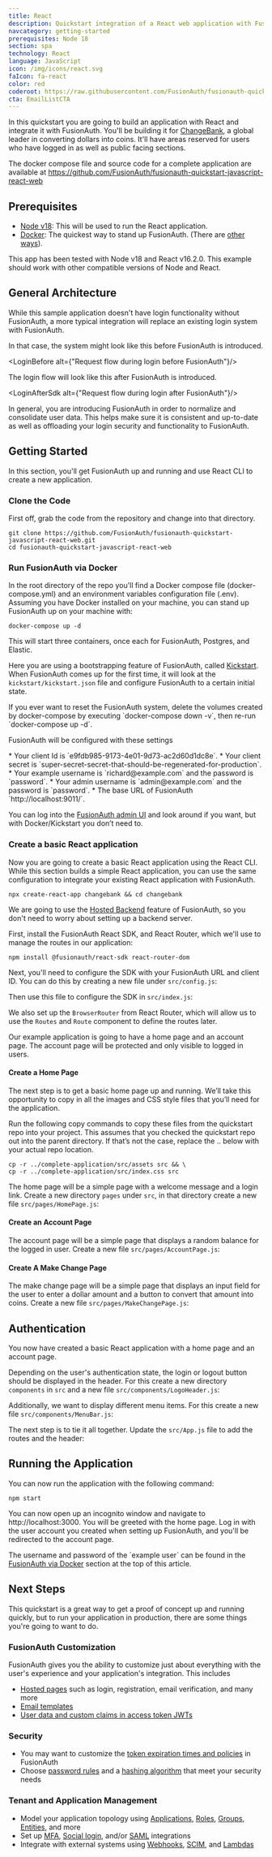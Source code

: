 ```yaml
---
title: React
description: Quickstart integration of a React web application with FusionAuth
navcategory: getting-started
prerequisites: Node 18
section: spa
technology: React
language: JavaScript
icon: /img/icons/react.svg
faIcon: fa-react
color: red
coderoot: https://raw.githubusercontent.com/FusionAuth/fusionauth-quickstart-javascript-react-web/main
cta: EmailListCTA
---
```



In this quickstart you are going to build an application with React and integrate it with FusionAuth.
You'll be building it for [ChangeBank](https://www.youtube.com/watch?v=pkH-kD73QUM), a global leader in converting dollars into coins.
It'll have areas reserved for users who have logged in as well as public facing sections.

The docker compose file and source code for a complete application are available at
https://github.com/FusionAuth/fusionauth-quickstart-javascript-react-web

## Prerequisites
* [Node v18](https://nodejs.org/en): This will be used to run the React application.
* [Docker](https://www.docker.com): The quickest way to stand up FusionAuth. (There are [other ways](/docs/v1/tech/installation-guide/)).

This app has been tested with Node v18 and React v16.2.0. This example should work with other compatible versions of Node and React.

## General Architecture

While this sample application doesn't have login functionality without FusionAuth, a more typical integration will replace an existing login system with FusionAuth.

In that case, the system might look like this before FusionAuth is introduced.

<LoginBefore alt={"Request flow during login before FusionAuth"}/>

The login flow will look like this after FusionAuth is introduced.

<LoginAfterSdk alt={"Request flow during login after FusionAuth"}/>

In general, you are introducing FusionAuth in order to normalize and consolidate user data. This helps make sure it is consistent and up-to-date as well as offloading your login security and functionality to FusionAuth.

## Getting Started

In this section, you'll get FusionAuth up and running and use React CLI to create a new application.

### Clone the Code
First off, grab the code from the repository and change into that directory.

```shell
git clone https://github.com/FusionAuth/fusionauth-quickstart-javascript-react-web.git
cd fusionauth-quickstart-javascript-react-web
```

### Run FusionAuth via Docker
In the root directory of the repo you'll find a Docker compose file (docker-compose.yml) and an environment
variables configuration file (.env). Assuming you have Docker installed on your machine, you can stand up
FusionAuth up on your machine with:

```shell
docker-compose up -d
```

This will start three containers, once each for FusionAuth, Postgres, and Elastic.

Here you are using a bootstrapping feature of FusionAuth, called [Kickstart](/docs/v1/tech/installation-guide/kickstart).
When FusionAuth comes up for the first time, it will look at the `kickstart/kickstart.json` file and
configure FusionAuth to a certain initial state.

<Aside type="note">
    If you ever want to reset the FusionAuth system, delete the volumes created by docker-compose by
    executing `docker-compose down -v`, then re-run `docker-compose up -d`.
</Aside>

<p id="fusionauthconfig">FusionAuth will be configured with these settings</p>
* Your client Id is `e9fdb985-9173-4e01-9d73-ac2d60d1dc8e`.
* Your client secret is `super-secret-secret-that-should-be-regenerated-for-production`.
* Your example username is `richard@example.com` and the password is `password`.
* Your admin username is `admin@example.com` and the password is `password`.
* The base URL of FusionAuth `http://localhost:9011/`.

You can log into the [FusionAuth admin UI](http://localhost:9011/admin) and look around if you want, but with Docker/Kickstart you don’t need to.

### Create a basic React application

Now you are going to create a basic React application using the React CLI. While this section builds a simple React application, you can use the same configuration to integrate your existing React application with FusionAuth.

```shell
npx create-react-app changebank && cd changebank
```

We are going to use the [Hosted Backend](/docs/v1/tech/apis/hosted-backend) feature of FusionAuth, so you don't need to worry about setting up a backend server.

First, install the FusionAuth React SDK, and React Router, which we'll use to manage the routes in our application:

```shell
npm install @fusionauth/react-sdk react-router-dom
```

Next, you'll need to configure the SDK with your FusionAuth URL and client ID. You can do this by creating a new file under `src/config.js`:

<RemoteCode url="https://raw.githubusercontent.com/sonderformat-llc/fusionauth-quickstart-javascript-react-web/main/complete-application/src/config.js"
            lang="javascript"/>

Then use this file to configure the SDK in `src/index.js`:

<RemoteCode url="https://raw.githubusercontent.com/sonderformat-llc/fusionauth-quickstart-javascript-react-web/main/complete-application/src/index.js"
            lang="jsx"/>

We also set up the `BrowserRouter` from React Router, which will allow us to use the `Routes` and `Route` component to define the routes later.

Our example application is going to have a home page and an account page. The account page will be protected and only visible to logged in users.

#### Create a Home Page

The next step is to get a basic home page up and running. We’ll take this opportunity to copy in all the images and CSS style files that you’ll need for the application.

Run the following copy commands to copy these files from the quickstart repo into your project. This assumes that you checked the quickstart repo out into the parent directory. If that’s not the case, replace the .. below with your actual repo location.

```shell
cp -r ../complete-application/src/assets src && \
cp -r ../complete-application/src/index.css src
```

The home page will be a simple page with a welcome message and a login link. Create a new directory `pages` under `src`, in that directory create a new file `src/pages/HomePage.js`:

<RemoteCode url="https://raw.githubusercontent.com/sonderformat-llc/fusionauth-quickstart-javascript-react-web/main/complete-application/src/pages/HomePage.js"
            lang="jsx"/>

#### Create an Account Page

The account page will be a simple page that displays a random balance for the logged in user. Create a new file `src/pages/AccountPage.js`:

<RemoteCode url="https://raw.githubusercontent.com/sonderformat-llc/fusionauth-quickstart-javascript-react-web/main/complete-application/src/pages/AccountPage.js"
            lang="jsx"/>

#### Create A Make Change Page

The make change page will be a simple page that displays an input field for the user to enter a dollar amount and a button to convert that amount into coins. Create a new file `src/pages/MakeChangePage.js`:

<RemoteCode url="https://raw.githubusercontent.com/sonderformat-llc/fusionauth-quickstart-javascript-react-web/main/complete-application/src/pages/MakeChangePage.js"
            lang="jsx"/>

## Authentication

You now have created a basic React application with a home page and an account page.

Depending on the user's authentication state, the login or logout button should be displayed in the header. For this create a new directory `components` in `src` and a new file `src/components/LogoHeader.js`:

<RemoteCode url="https://raw.githubusercontent.com/sonderformat-llc/fusionauth-quickstart-javascript-react-web/main/complete-application/src/components/LogoHeader.js"
            lang="jsx"/>

Additionally, we want to display different menu items. For this create a new file `src/components/MenuBar.js`:

<RemoteCode url="https://raw.githubusercontent.com/sonderformat-llc/fusionauth-quickstart-javascript-react-web/main/complete-application/src/components/MenuBar.js"
            lang="jsx"/>

The next step is to tie it all together. Update the `src/App.js` file to add the routes and the header:

<RemoteCode url="https://raw.githubusercontent.com/sonderformat-llc/fusionauth-quickstart-javascript-react-web/main/complete-application/src/App.js"
            lang="jsx"/>

## Running the Application

You can now run the application with the following command:

```shell
npm start
```

You can now open up an incognito window and navigate to http://localhost:3000. You will be greeted with the home page. Log in with the user account you created when setting up FusionAuth, and you'll be redirected to the account page.

<Aside type="note">
    The username and password of the `example user` can be found in the <a href="#fusionauthconfig">FusionAuth via Docker</a> section at the top of this article.
</Aside>

## Next Steps
This quickstart is a great way to get a proof of concept up and running quickly, but to run your application in production, there are some things you're going to want to do.

### FusionAuth Customization
FusionAuth gives you the ability to customize just about everything with the user's experience and your application's integration. This includes
* [Hosted pages](/docs/v1/tech/themes/) such as login, registration, email verification, and many more
* [Email templates](/docs/v1/tech/email-templates/email-templates)
* [User data and custom claims in access token JWTs](/articles/tokens/jwt-components-explained)

### Security
* You may want to customize the [token expiration times and policies](/docs/v1/tech/oauth/#configure-application-oauth-settings) in FusionAuth
* Choose [password rules](/docs/v1/tech/core-concepts/tenants#password) and a [hashing algorithm](/docs/v1/tech/reference/password-hashes) that meet your security needs

### Tenant and Application Management
* Model your application topology using [Applications](/docs/v1/tech/core-concepts/applications), [Roles](/docs/v1/tech/core-concepts/roles), [Groups](/docs/v1/tech/core-concepts/groups), [Entities](/docs/v1/tech/core-concepts/groups), and more
* Set up [MFA](/docs/v1/tech/guides/multi-factor-authentication), [Social login](/docs/v1/tech/identity-providers/), and/or [SAML](/docs/v1/tech/identity-providers/samlv2/) integrations
* Integrate with external systems using [Webhooks](/docs/v1/tech/events-webhooks/), [SCIM](/docs/v1/tech/core-concepts/scim), and [Lambdas](/docs/v1/tech/lambdas/)
